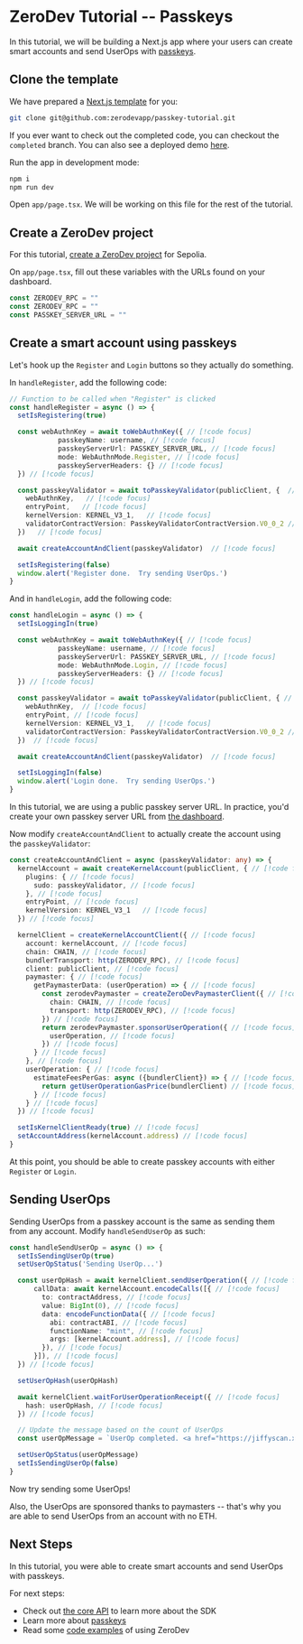 # ZeroDev Tutorial -- Passkeys

In this tutorial, we will be building a Next.js app where your users can create smart accounts and send UserOps with [passkeys](/sdk/advanced/passkeys).

## Clone the template

We have prepared a [Next.js template](https://github.com/zerodevapp/passkey-tutorial) for you:

```bash
git clone git@github.com:zerodevapp/passkey-tutorial.git
```

If you ever want to check out the completed code, you can checkout the `completed` branch.  You can also see a deployed demo [here](https://passkey-demo.zerodev.app/).

Run the app in development mode:

```bash
npm i
npm run dev
```

Open `app/page.tsx`.  We will be working on this file for the rest of the tutorial.

## Create a ZeroDev project

For this tutorial, [create a ZeroDev project](https://dashboard.zerodev.app) for Sepolia.

On `app/page.tsx`, fill out these variables with the URLs found on your dashboard.

```ts
const ZERODEV_RPC = ""
const ZERODEV_RPC = ""
const PASSKEY_SERVER_URL = ""
```

## Create a smart account using passkeys

Let's hook up the `Register` and `Login` buttons so they actually do something.

In `handleRegister`, add the following code:

```ts
// Function to be called when "Register" is clicked
const handleRegister = async () => {
  setIsRegistering(true)

  const webAuthnKey = await toWebAuthnKey({ // [!code focus]
            passkeyName: username, // [!code focus]
            passkeyServerUrl: PASSKEY_SERVER_URL, // [!code focus]
            mode: WebAuthnMode.Register, // [!code focus]
            passkeyServerHeaders: {} // [!code focus]
  }) // [!code focus]

  const passkeyValidator = await toPasskeyValidator(publicClient, {  // [!code focus]
    webAuthnKey,   // [!code focus]
    entryPoint,   // [!code focus]
    kernelVersion: KERNEL_V3_1,   // [!code focus]
    validatorContractVersion: PasskeyValidatorContractVersion.V0_0_2 // [!code focus]
  })   // [!code focus]

  await createAccountAndClient(passkeyValidator)  // [!code focus]

  setIsRegistering(false)
  window.alert('Register done.  Try sending UserOps.')
}
```

And in `handleLogin`, add the following code:

```ts
const handleLogin = async () => {
  setIsLoggingIn(true)

  const webAuthnKey = await toWebAuthnKey({ // [!code focus]
            passkeyName: username, // [!code focus]
            passkeyServerUrl: PASSKEY_SERVER_URL, // [!code focus]
            mode: WebAuthnMode.Login, // [!code focus]
            passkeyServerHeaders: {} // [!code focus]
  }) // [!code focus]

  const passkeyValidator = await toPasskeyValidator(publicClient, { // [!code focus]
    webAuthnKey,  // [!code focus]
    entryPoint, // [!code focus]
    kernelVersion: KERNEL_V3_1,   // [!code focus]
    validatorContractVersion: PasskeyValidatorContractVersion.V0_0_2 // [!code focus]
  })  // [!code focus]

  await createAccountAndClient(passkeyValidator)  // [!code focus]

  setIsLoggingIn(false)
  window.alert('Login done.  Try sending UserOps.')
}
```

In this tutorial, we are using a public passkey server URL.  In practice, you'd create your own passkey server URL from [the dashboard](https://dashboard.zerodev.app/).

Now modify `createAccountAndClient` to actually create the account using the `passkeyValidator`:

```ts
const createAccountAndClient = async (passkeyValidator: any) => {
  kernelAccount = await createKernelAccount(publicClient, { // [!code focus]
    plugins: { // [!code focus]
      sudo: passkeyValidator, // [!code focus]
    }, // [!code focus]
    entryPoint, // [!code focus]
    kernelVersion: KERNEL_V3_1   // [!code focus]
  }) // [!code focus]

  kernelClient = createKernelAccountClient({ // [!code focus]
    account: kernelAccount, // [!code focus]
    chain: CHAIN, // [!code focus]
    bundlerTransport: http(ZERODEV_RPC), // [!code focus]
    client: publicClient, // [!code focus]
    paymaster: { // [!code focus]
      getPaymasterData: (userOperation) => { // [!code focus]
        const zerodevPaymaster = createZeroDevPaymasterClient({ // [!code focus]
          chain: CHAIN, // [!code focus]
          transport: http(ZERODEV_RPC), // [!code focus]
        }) // [!code focus]
        return zerodevPaymaster.sponsorUserOperation({ // [!code focus]
          userOperation, // [!code focus]
        }) // [!code focus]
      } // [!code focus]
    }, // [!code focus]
    userOperation: { // [!code focus]
      estimateFeesPerGas: async ({bundlerClient}) => { // [!code focus]
        return getUserOperationGasPrice(bundlerClient) // [!code focus]
      } // [!code focus]
    } // [!code focus]
  }) // [!code focus]

  setIsKernelClientReady(true) // [!code focus]
  setAccountAddress(kernelAccount.address) // [!code focus]
}
```

At this point, you should be able to create passkey accounts with either `Register` or `Login`.

## Sending UserOps

Sending UserOps from a passkey account is the same as sending them from any account.  Modify `handleSendUserOp` as such:

```ts
const handleSendUserOp = async () => {
  setIsSendingUserOp(true)
  setUserOpStatus('Sending UserOp...')

  const userOpHash = await kernelClient.sendUserOperation({ // [!code focus]
      callData: await kernelAccount.encodeCalls([{ // [!code focus]
        to: contractAddress, // [!code focus]
        value: BigInt(0), // [!code focus]
        data: encodeFunctionData({ // [!code focus]
          abi: contractABI, // [!code focus]
          functionName: "mint", // [!code focus]
          args: [kernelAccount.address], // [!code focus]
        }), // [!code focus]
      }]), // [!code focus]
  }) // [!code focus]

  setUserOpHash(userOpHash)

  await kernelClient.waitForUserOperationReceipt({ // [!code focus]
    hash: userOpHash, // [!code focus]
  }) // [!code focus]

  // Update the message based on the count of UserOps
  const userOpMessage = `UserOp completed. <a href="https://jiffyscan.xyz/userOpHash/${userOpHash}?network=sepolia" target="_blank" rel="noopener noreferrer" class="text-blue-500 hover:text-blue-700">Click here to view.</a>`

  setUserOpStatus(userOpMessage)
  setIsSendingUserOp(false)
}
```

Now try sending some UserOps!

Also, the UserOps are sponsored thanks to paymasters -- that's why you are able to send UserOps from an account with no ETH.

## Next Steps

In this tutorial, you were able to create smart accounts and send UserOps with passkeys.

For next steps:

- Check out [the core API](/sdk/core-api/create-account) to learn more about the SDK
- Learn more about [passkeys](/sdk/advanced/passkeys)
- Read some [code examples](https://github.com/zerodevapp/zerodev-examples) of using ZeroDev
